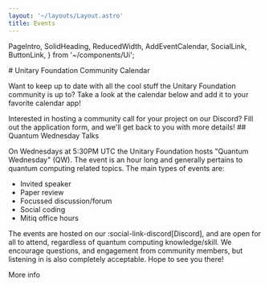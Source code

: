 ```yaml
---
layout: '~/layouts/Layout.astro'
title: Events
---
```


  PageIntro,
  SolidHeading,
  ReducedWidth,
  AddEventCalendar,
  SocialLink,
  ButtonLink,
} from '~/components/Ui';

<PageIntro spacingBelow='small'>
# Unitary Foundation Community Calendar

Want to keep up to date with all the cool stuff the Unitary Foundation community is up to? Take a look at the calendar below and add it to your favorite calendar app!

</PageIntro>

<AddEventCalendar id="kn360162" />

<ReducedWidth>
  Interested in hosting a community call for your project on our
  <SocialLink name="discord">Discord</SocialLink>? Fill out the application form, and we'll get back
  to you with more details!
</ReducedWidth>

<SolidHeading>
## Quantum Wednesday Talks

</SolidHeading>

<ReducedWidth>

On Wednesdays at 5:30PM UTC the Unitary Foundation hosts "Quantum Wednesday" (QW). The event is an hour long and generally pertains to quantum computing related topics. The main types of events are:

- Invited speaker
- Paper review
- Focussed discussion/forum
- Social coding
- Mitiq office hours

The events are hosted on our :social-link-discord[Discord], and are open for all to attend, regardless of quantum computing knowledge/skill. We encourage questions, and engagement from community members, but listening in is also completely acceptable. Hope to see you there!

<ButtonLink url="https://github.com/unitaryfund/quantum-wednesday">More info</ButtonLink>

</ReducedWidth>

<Events />

